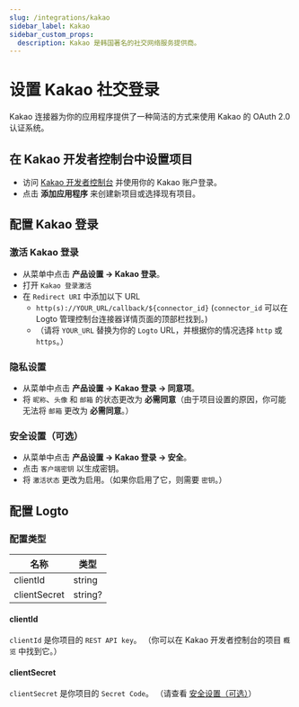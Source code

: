```yaml
---
slug: /integrations/kakao
sidebar_label: Kakao
sidebar_custom_props:
  description: Kakao 是韩国著名的社交网络服务提供商。
---
```



# 设置 Kakao 社交登录

Kakao 连接器为你的应用程序提供了一种简洁的方式来使用 Kakao 的 OAuth 2.0 认证系统。

<GuideTip />

## 在 Kakao 开发者控制台中设置项目

- 访问 [Kakao 开发者控制台](https://developers.kakao.com/console/app) 并使用你的 Kakao 账户登录。
- 点击 **添加应用程序** 来创建新项目或选择现有项目。

## 配置 Kakao 登录

### 激活 Kakao 登录

- 从菜单中点击 **产品设置 -> Kakao 登录**。
- 打开 `Kakao 登录激活`
- 在 `Redirect URI` 中添加以下 URL
  - `http(s)://YOUR_URL/callback/${connector_id}` (`connector_id` 可以在 Logto 管理控制台连接器详情页面的顶部栏找到。)
  - （请将 `YOUR_URL` 替换为你的 `Logto` URL，并根据你的情况选择 `http` 或 `https`。）

### 隐私设置

- 从菜单中点击 **产品设置 -> Kakao 登录 -> 同意项**。
- 将 `昵称`、`头像` 和 `邮箱` 的状态更改为 **必需同意**（由于项目设置的原因，你可能无法将 `邮箱` 更改为 **必需同意**。）

### 安全设置（可选）

- 从菜单中点击 **产品设置 -> Kakao 登录 -> 安全**。
- 点击 `客户端密钥` 以生成密钥。
- 将 `激活状态` 更改为启用。（如果你启用了它，则需要 `密钥`。）

## 配置 Logto

### 配置类型

| 名称         | 类型    |
| ------------ | ------- |
| clientId     | string  |
| clientSecret | string? |

#### clientId

`clientId` 是你项目的 `REST API key`。
（你可以在 Kakao 开发者控制台的项目 `概览` 中找到它。）

#### clientSecret

`clientSecret` 是你项目的 `Secret Code`。
（请查看 [安全设置（可选）](#security-setting-optional)）
